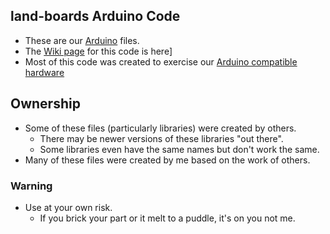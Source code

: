 == land-boards Arduino Code ==

* These are our [http://arduino.cc Arduino] files.
* The [http://land-boards.com/blwiki/index.php?title=Arduino_Code Wiki page] for this code is here]
* Most of this code was created to exercise our [http://land-boards.com/blwiki/index.php?title=Board_Designs_by_Function#Arduino_Compatible_Boards Arduino compatible hardware]

== Ownership ==

* Some of these files (particularly libraries) were created by others.
** There may be newer versions of these libraries "out there".
** Some libraries even have the same names but don't work the same.
* Many of these files were created by me based on the work of others.

=== Warning ===

* Use at your own risk.
** If you brick your part or it melt to a puddle, it's on you not me.
